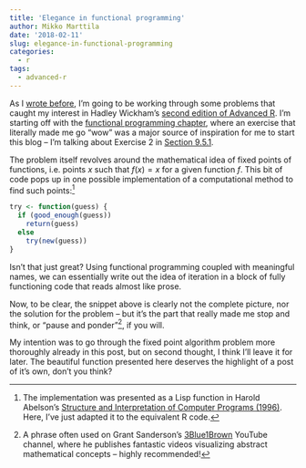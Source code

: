 ---
title: 'Elegance in functional programming'
author: Mikko Marttila
date: '2018-02-11'
slug: elegance-in-functional-programming
categories:
  - r
tags:
  - advanced-r
---

As I [wrote before](/2018/02/11/getting-started/), I'm going to be working through some problems that caught my interest in Hadley Wickham's [second edition of Advanced R](https://adv-r.hadley.nz/). I'm starting off with the [functional programming chapter](https://adv-r.hadley.nz/functional-programming.html), where an exercise that literally made me go "wow" was a major source of inspiration for me to start this blog -- I'm talking about Exercise 2 in [Section 9.5.1](https://adv-r.hadley.nz/functionals.html#exercises-29).

The problem itself revolves around the mathematical idea of fixed points of functions, i.e. points $x$ such that $f(x) = x$ for a given function $f$. This bit of code pops up in one possible implementation of a computational method to find such points:^[The implementation was presented as a Lisp function in Harold Abelson's [Structure and Interpretation of Computer Programs (1996)](https://mitpress.mit.edu/sicp/full-text/book/book-Z-H-12.html#%_sec_1.3). Here, I've just adapted it to the equivalent R code.]

```{r try-definition, eval = F}
try <- function(guess) {
  if (good_enough(guess))
    return(guess)
  else
    try(new(guess))
}
```

Isn't that just great? Using functional programming coupled with meaningful names, we can essentially write out the idea of iteration in a block of fully functioning code that reads almost like prose.

Now, to be clear, the snippet above is clearly not the complete picture, nor the solution for the problem -- but it's the part that really made me stop and think, or "pause and ponder"^[A phrase often used on Grant Sanderson's [3Blue1Brown](https://www.youtube.com/3Blue1Brown) YouTube channel, where he publishes fantastic videos visualizing abstract mathematical concepts -- highly recommended!], if you will.

My intention was to go through the fixed point algorithm problem more thoroughly already in this post, but on second thought, I think I'll leave it for later. The beautiful function presented here deserves the highlight of a post of it's own, don't you think?
